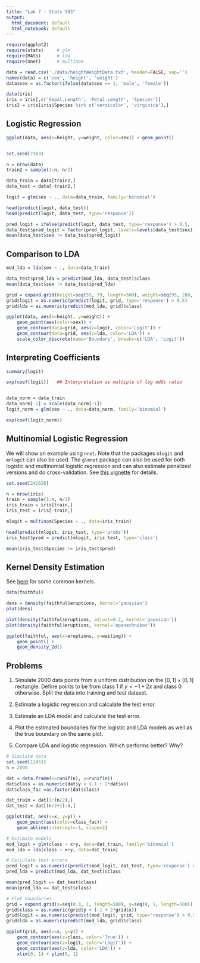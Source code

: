 ```yaml
---
title: "Lab 7 - Stats 503"
output:
  html_document: default
  html_notebook: default
---
```



```r
require(ggplot2)
require(stats)     # glm
require(MASS)      # lda
require(nnet)      # multinom

data = read.csv('./data/heightWeightData.txt', header=FALSE, sep='')
names(data) = c('sex', 'height', 'weight')
data$sex = as.factor(ifelse(data$sex == 1, 'male', 'female'))

data(iris)
iris = iris[,c('Sepal.Length', 'Petal.Length', 'Species')]
iris2 = iris[iris$Species %in% c('versicolor', 'virginica'),]
```


## Logistic Regression

```r
ggplot(data, aes(x=height, y=weight, color=sex)) + geom_point()


set.seed(7363)

n = nrow(data)
train2 = sample(1:n, n/2)

data_train = data[train2,]
data_test = data[-train2,]

logit = glm(sex ~ ., data=data_train, family='binomial')

head(predict(logit, data_test))
head(predict(logit, data_test, type='response'))

pred_logit = ifelse(predict(logit, data_test, type='response') > 0.5, 'male', 'female')
data_test$pred_logit = factor(pred_logit, levels=levels(data_test$sex))
mean(data_test$sex != data_test$pred_logit)
```


## Comparison to LDA

```r
mod_lda = lda(sex ~ ., data=data_train)

data_test$pred_lda = predict(mod_lda, data_test)$class
mean(data_test$sex != data_test$pred_lda)

grid = expand.grid(height=seq(55, 79, length=500), weight=seq(95, 280, length=500))
grid$logit = as.numeric(predict(logit, grid, type='response') > 0.5)
grid$lda = as.numeric(predict(mod_lda, grid)$class)

ggplot(data, aes(x=height, y=weight)) +
    geom_point(aes(color=sex)) +
    geom_contour(data=grid, aes(z=logit, color='Logit')) +
    geom_contour(data=grid, aes(z=lda, color='LDA')) +
    scale_color_discrete(name='Boundary', breaks=c('LDA', 'Logit'))

```


## Interpreting Coefficients

```r
summary(logit)

exp(coef(logit))   ## Interpretation as multiple of log odds ratio


data_norm = data_train
data_norm[-1] = scale(data_norm[-1])
logit_norm = glm(sex ~ ., data=data_norm, family='binomial')

exp(coef(logit_norm))
```


## Multinomial Logistic Regression

We will show an example using `nnet`. Note that the packages `mlogit` and
`mnlogit` can also be used. The `glmnet` package can also be used for both
logistic and multinomial logistic regression and can also estimate
penalized versions and do cross-validation. See
[this vignette](https://web.stanford.edu/~hastie/glmnet/glmnet_alpha.html#log)
for details.

```r
set.seed(242626)

n = nrow(iris)
train = sample(1:n, n/2)
iris_train = iris[train,]
iris_test = iris[-train,]

mlogit = multinom(Species ~ ., data=iris_train)

head(predict(mlogit, iris_test, type='probs'))
iris_test$pred = predict(mlogit, iris_test, type='class')

mean(iris_test$Species != iris_test$pred)
```


## Kernel Density Estimation

See [here](https://en.wikipedia.org/wiki/Kernel_(statistics)#Kernel_functions_in_common_use)
for some common kernels.

```r
data(faithful)

dens = density(faithful$eruptions, kernel='gaussian')
plot(dens)

plot(density(faithful$eruptions, adjust=0.2, kernel='gaussian'))
plot(density(faithful$eruptions, kernel='epanechnikov'))

ggplot(faithful, aes(x=eruptions, y=waiting)) +
    geom_point() +
    geom_density_2d()
```

## Problems

1. Simulate 2000 data points from a uniform distribution on the $[0,1] \times [0,1]$
rectangle. Define points to be from class 1 if $y < -1 + 2x$ and class 0 otherwise.
Split the data into training and test dataset.

2. Estimate a logistic regression and calculate the test error.

3. Estimate an LDA model and calculate the test error.

4. Plot the estimated boundaries for the logistic and LDA models as well as the
true boundary on the same plot.

5. Compare LDA and logistic regression. Which performs better? Why?

```r
# Simulate data
set.seed(12451)
n = 2000

dat = data.frame(x=runif(n), y=runif(n))
dat$class = as.numeric(dat$y < (-1 + 2*dat$x))
dat$class_fac =as.factor(dat$class)

dat_train = dat[1:(n/2),]
dat_test = dat[(n/2+1):n,]

ggplot(dat, aes(x=x, y=y)) +
    geom_point(aes(color=class_fac)) +
    geom_abline(intercept=-1, slope=2)

# Estimate models
mod_logit = glm(class ~ x+y, data=dat_train, family='binomial')
mod_lda = lda(class ~ x+y, data=dat_train)

# Calculate test errors
pred_logit = as.numeric(predict(mod_logit, dat_test, type='response') > 0.5)
pred_lda = predict(mod_lda, dat_test)$class

mean(pred_logit == dat_test$class)
mean(pred_lda == dat_test$class)

# Plot boundaries
grid = expand.grid(x=seq(0.3, 1, length=500), y=seq(0, 1, length=500))
grid$class = as.numeric(grid$y < (-1 + 2*grid$x))
grid$logit = as.numeric(predict(mod_logit, grid, type='response') > 0.5)
grid$lda = as.numeric(predict(mod_lda, grid)$class)

ggplot(grid, aes(x=x, y=y)) +
    geom_contour(aes(z=class, color='True')) +
    geom_contour(aes(z=logit, color='Logit')) +
    geom_contour(aes(z=lda, color='LDA')) +
    xlim(0, 1) + ylim(0, 1)
```



